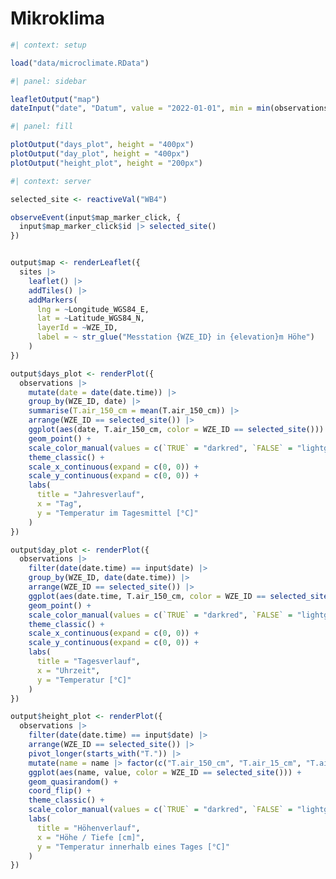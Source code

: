 # Mikroklima

```r
#| context: setup

load("data/microclimate.RData")
```

```r
#| panel: sidebar

leafletOutput("map")
dateInput("date", "Datum", value = "2022-01-01", min = min(observations$date.time), max = max(observations$date.time))
```


```r
#| panel: fill

plotOutput("days_plot", height = "400px")
plotOutput("day_plot", height = "400px")
plotOutput("height_plot", height = "200px")
```


```r
#| context: server

selected_site <- reactiveVal("WB4")

observeEvent(input$map_marker_click, {
  input$map_marker_click$id |> selected_site()
})


output$map <- renderLeaflet({
  sites |>
    leaflet() |>
    addTiles() |>
    addMarkers(
      lng = ~Longitude_WGS84_E,
      lat = ~Latitude_WGS84_N,
      layerId = ~WZE_ID,
      label = ~ str_glue("Messtation {WZE_ID} in {elevation}m Höhe")
    )
})

output$days_plot <- renderPlot({
  observations |>
    mutate(date = date(date.time)) |>
    group_by(WZE_ID, date) |>
    summarise(T.air_150_cm = mean(T.air_150_cm)) |>
    arrange(WZE_ID == selected_site()) |>
    ggplot(aes(date, T.air_150_cm, color = WZE_ID == selected_site())) +
    geom_point() +
    scale_color_manual(values = c(`TRUE` = "darkred", `FALSE` = "lightgrey")) +
    theme_classic() +
    scale_x_continuous(expand = c(0, 0)) +
    scale_y_continuous(expand = c(0, 0)) +
    labs(
      title = "Jahresverlauf",
      x = "Tag",
      y = "Temperatur im Tagesmittel [°C]"
    )
})

output$day_plot <- renderPlot({
  observations |>
    filter(date(date.time) == input$date) |>
    group_by(WZE_ID, date(date.time)) |>
    arrange(WZE_ID == selected_site()) |>
    ggplot(aes(date.time, T.air_150_cm, color = WZE_ID == selected_site())) +
    geom_point() +
    scale_color_manual(values = c(`TRUE` = "darkred", `FALSE` = "lightgrey")) +
    theme_classic() +
    scale_x_continuous(expand = c(0, 0)) +
    scale_y_continuous(expand = c(0, 0)) +
    labs(
      title = "Tagesverlauf",
      x = "Uhrzeit",
      y = "Temperatur [°C]"
    )
})

output$height_plot <- renderPlot({
  observations |>
    filter(date(date.time) == input$date) |>
    arrange(WZE_ID == selected_site()) |>
    pivot_longer(starts_with("T.")) |>
    mutate(name = name |> factor(c("T.air_150_cm", "T.air_15_cm", "T.air_2_cm", "T.soil_8_cm") |> rev())) |>
    ggplot(aes(name, value, color = WZE_ID == selected_site())) +
    geom_quasirandom() +
    coord_flip() +
    theme_classic() +
    scale_color_manual(values = c(`TRUE` = "darkred", `FALSE` = "lightgrey")) +
    labs(
      title = "Höhenverlauf",
      x = "Höhe / Tiefe [cm]",
      y = "Temperatur innerhalb eines Tages [°C]"
    )
})
```